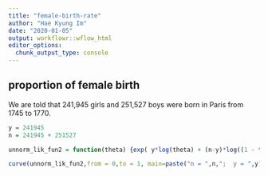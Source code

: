 ```yaml
---
title: "female-birth-rate"
author: "Hae Kyung Im"
date: "2020-01-05"
output: workflowr::wflow_html
editor_options:
  chunk_output_type: console
---
```


## proportion of female birth

We are told that 241,945 girls and 251,527 boys were born in Paris from 1745 to 1770.

```r

y = 241945
n = 241945 + 251527

unnorm_lik_fun2 = function(theta) {exp( y*log(theta) + (n-y)*log((1 - theta)) )}

curve(unnorm_lik_fun2,from = 0,to = 1, main=paste("n = ",n,";  y = ",y))


```
